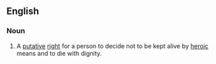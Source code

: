 ==English==

===Noun===
{{en-noun|head=[[right]]-to-[[die]]|rights-to-die}}
{{wikipedia}}

# A [[putative]] [[right]] for a person to decide not to be kept alive by [[heroic]] means and to die with dignity.